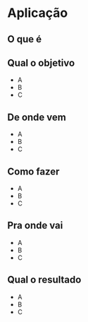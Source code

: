 # Aplicação

## O que é {-}

## Qual o objetivo {-}

- A
- B
- C

## De onde vem {-}

- A
- B
- C

## Como fazer {-}

- A
- B
- C

## Pra onde vai {-}

- A
- B
- C

## Qual o resultado {-}

- A
- B
- C